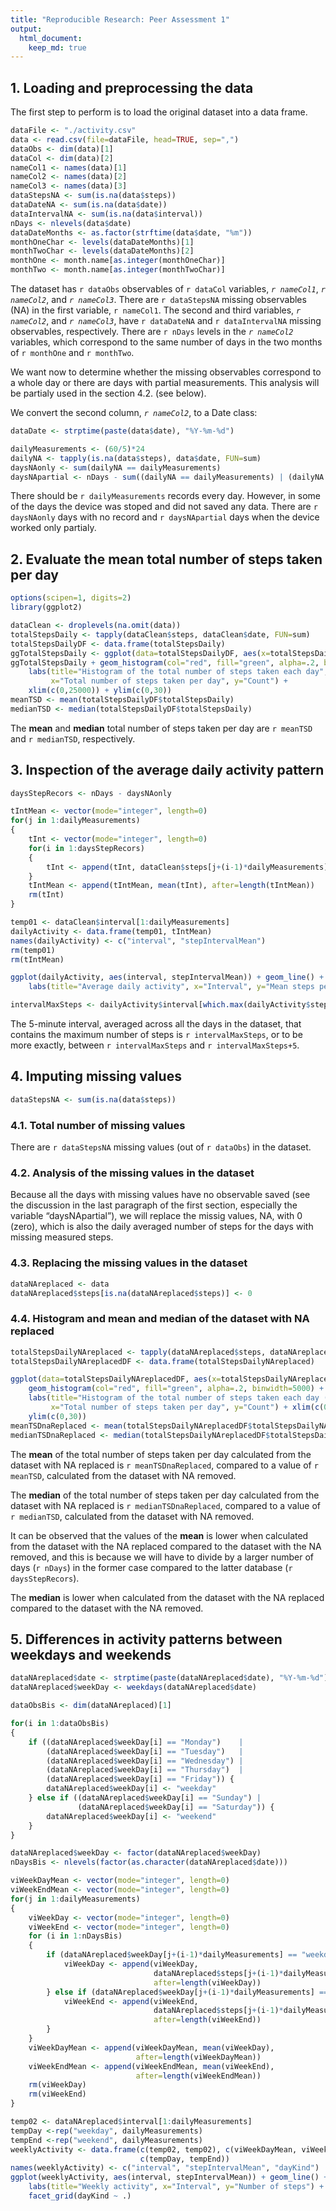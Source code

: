 ```yaml
---
title: "Reproducible Research: Peer Assessment 1"
output: 
  html_document:
    keep_md: true
---
```



## 1. Loading and preprocessing the data

The first step to perform is to load the original dataset into a data frame.
```r
dataFile <- "./activity.csv"
data <- read.csv(file=dataFile, head=TRUE, sep=",")
dataObs <- dim(data)[1]
dataCol <- dim(data)[2]
nameCol1 <- names(data)[1]
nameCol2 <- names(data)[2]
nameCol3 <- names(data)[3]
dataStepsNA <- sum(is.na(data$steps))
dataDateNA <- sum(is.na(data$date))
dataIntervalNA <- sum(is.na(data$interval))
nDays <- nlevels(data$date)
dataDateMonths <- as.factor(strftime(data$date, "%m"))
monthOneChar <- levels(dataDateMonths)[1]
monthTwoChar <- levels(dataDateMonths)[2]
monthOne <- month.name[as.integer(monthOneChar)]
monthTwo <- month.name[as.integer(monthTwoChar)]
```

The dataset has  `r dataObs` observables of `r dataCol` variables, *`r nameCol1`*, *`r nameCol2`*, and *`r nameCol3`*. There are `r dataStepsNA` missing observables (NA) in the first variable, `r nameCol1`. The second and third variables, *`r nameCol2`*, and *`r nameCol3`*, have `r dataDateNA` and `r dataIntervalNA` missing observables, respectively. There are `r nDays` levels in the *`r nameCol2`* variables, which correspond to the same number of days in the two months of `r monthOne` and `r monthTwo`. 

We want now to determine whether the missing observables correspond to a whole day or there are days with partial measurements. This analysis will be partialy used in the section 4.2. (see below).

We convert the second column, *`r nameCol2`*, to a Date class:

```r
dataDate <- strptime(paste(data$date), "%Y-%m-%d")
```

```r
dailyMeasurements <- (60/5)*24
dailyNA <- tapply(is.na(data$steps), data$date, FUN=sum)
daysNAonly <- sum(dailyNA == dailyMeasurements)
daysNApartial <- nDays - sum((dailyNA == dailyMeasurements) | (dailyNA == 0))
```
There should be `r dailyMeasurements` records every day. However, in some of the days the device was stoped and did not saved any data. There are `r daysNAonly` days with no record and `r daysNApartial` days when the device worked only partialy.

## 2. Evaluate the mean total number of steps taken per day

```r
options(scipen=1, digits=2)
library(ggplot2)

dataClean <- droplevels(na.omit(data))
totalStepsDaily <- tapply(dataClean$steps, dataClean$date, FUN=sum)
totalStepsDailyDF <- data.frame(totalStepsDaily)
ggTotalStepsDaily <- ggplot(data=totalStepsDailyDF, aes(x=totalStepsDaily))
ggTotalStepsDaily + geom_histogram(col="red", fill="green", alpha=.2, binwidth=5000) + 
    labs(title="Histogram of the total number of steps taken each day", 
         x="Total number of steps taken per day", y="Count") + 
    xlim(c(0,25000)) + ylim(c(0,30))
meanTSD <- mean(totalStepsDailyDF$totalStepsDaily)
medianTSD <- median(totalStepsDailyDF$totalStepsDaily)
```

The **mean** and **median** total number of steps taken per day are `r meanTSD` and `r medianTSD`, respectively.

## 3. Inspection of the average daily activity pattern

```r

daysStepRecors <- nDays - daysNAonly

tIntMean <- vector(mode="integer", length=0)
for(j in 1:dailyMeasurements)
{
    tInt <- vector(mode="integer", length=0)
    for(i in 1:daysStepRecors)
    {
        tInt <- append(tInt, dataClean$steps[j+(i-1)*dailyMeasurements], after=length(tInt))
    }
    tIntMean <- append(tIntMean, mean(tInt), after=length(tIntMean))
    rm(tInt)
}

temp01 <- dataClean$interval[1:dailyMeasurements]
dailyActivity <- data.frame(temp01, tIntMean)
names(dailyActivity) <- c("interval", "stepIntervalMean")
rm(temp01)
rm(tIntMean)

ggplot(dailyActivity, aes(interval, stepIntervalMean)) + geom_line() + 
    labs(title="Average daily activity", x="Interval", y="Mean steps per interval")

intervalMaxSteps <- dailyActivity$interval[which.max(dailyActivity$stepIntervalMean)]
```

The 5-minute interval, averaged across all the days in the dataset, that contains the maximum number of steps is `r intervalMaxSteps`, or to be more exactly, between `r intervalMaxSteps` and `r intervalMaxSteps+5`.

## 4. Imputing missing values

```r
dataStepsNA <- sum(is.na(data$steps))
```
### 4.1. Total number of missing values
There are `r dataStepsNA` missing values (out of `r dataObs`) in the dataset.

### 4.2. Analysis of the missing values in the dataset

Because all the days with missing values have no observable saved (see the discussion in the last paragraph of the first section, especially the variable "daysNApartial"), we will replace the missig values, NA, with 0 (zero), which is also the daily averaged number of steps for the days with missing measured steps. 

### 4.3. Replacing the missing values in the dataset

```r
dataNAreplaced <- data
dataNAreplaced$steps[is.na(dataNAreplaced$steps)] <- 0
```

### 4.4. Histogram and mean and median of the dataset with NA replaced

```r
totalStepsDailyNAreplaced <- tapply(dataNAreplaced$steps, dataNAreplaced$date, FUN=sum)
totalStepsDailyNAreplacedDF <- data.frame(totalStepsDailyNAreplaced)

ggplot(data=totalStepsDailyNAreplacedDF, aes(x=totalStepsDailyNAreplaced)) + 
    geom_histogram(col="red", fill="green", alpha=.2, binwidth=5000) + 
    labs(title="Histogram of the total number of steps taken each day (NA replaced)", 
         x="Total number of steps taken per day", y="Count") + xlim(c(0,25000)) + 
    ylim(c(0,30))
meanTSDnaReplaced <- mean(totalStepsDailyNAreplacedDF$totalStepsDailyNAreplaced)
medianTSDnaReplaced <- median(totalStepsDailyNAreplacedDF$totalStepsDailyNAreplaced)
```
The **mean** of the total number of steps taken per day calculated from the dataset with NA replaced is `r meanTSDnaReplaced`, compared to a value of `r meanTSD`, calculated from the dataset with NA removed.

The **median** of the total number of steps taken per day calculated from the dataset with NA replaced is `r medianTSDnaReplaced`, compared to a value of `r medianTSD`, calculated from the dataset with NA removed.

It can be observed that the values of the **mean** is lower when calculated from the dataset with the NA replaced compared to the dataset with the NA removed, and this is because we will have to divide by a larger number of days (`r nDays`) in the former case compared to the latter database (`r daysStepRecors`).

The **median** is lower when calculated from the dataset with the NA replaced compared to the dataset with the NA removed.

## 5. Differences in activity patterns between weekdays and weekends

```r
dataNAreplaced$date <- strptime(paste(dataNAreplaced$date), "%Y-%m-%d")
dataNAreplaced$weekDay <- weekdays(dataNAreplaced$date)

dataObsBis <- dim(dataNAreplaced)[1]

for(i in 1:dataObsBis)
{
    if ((dataNAreplaced$weekDay[i] == "Monday")    |
        (dataNAreplaced$weekDay[i] == "Tuesday")   |
        (dataNAreplaced$weekDay[i] == "Wednesday") |
        (dataNAreplaced$weekDay[i] == "Thursday")  |
        (dataNAreplaced$weekDay[i] == "Friday")) {
        dataNAreplaced$weekDay[i] <- "weekday"
    } else if ((dataNAreplaced$weekDay[i] == "Sunday") | 
               (dataNAreplaced$weekDay[i] == "Saturday")) {
        dataNAreplaced$weekDay[i] <- "weekend"
    }
}

dataNAreplaced$weekDay <- factor(dataNAreplaced$weekDay)
nDaysBis <- nlevels(factor(as.character(dataNAreplaced$date)))

viWeekDayMean <- vector(mode="integer", length=0)
viWeekEndMean <- vector(mode="integer", length=0)
for(j in 1:dailyMeasurements)
{
    viWeekDay <- vector(mode="integer", length=0)
    viWeekEnd <- vector(mode="integer", length=0)
    for (i in 1:nDaysBis) 
    {
        if (dataNAreplaced$weekDay[j+(i-1)*dailyMeasurements] == "weekday") {
            viWeekDay <- append(viWeekDay, 
                                dataNAreplaced$steps[j+(i-1)*dailyMeasurements],
                                after=length(viWeekDay))
        } else if (dataNAreplaced$weekDay[j+(i-1)*dailyMeasurements] == "weekend"){
            viWeekEnd <- append(viWeekEnd, 
                                dataNAreplaced$steps[j+(i-1)*dailyMeasurements], 
                                after=length(viWeekEnd))
        }
    }
    viWeekDayMean <- append(viWeekDayMean, mean(viWeekDay), 
                            after=length(viWeekDayMean))
    viWeekEndMean <- append(viWeekEndMean, mean(viWeekEnd), 
                            after=length(viWeekEndMean))
    rm(viWeekDay)
    rm(viWeekEnd)
}

temp02 <- dataNAreplaced$interval[1:dailyMeasurements]
tempDay <-rep("weekday", dailyMeasurements)
tempEnd <-rep("weekend", dailyMeasurements)
weeklyActivity <- data.frame(c(temp02, temp02), c(viWeekDayMean, viWeekEndMean),
                             c(tempDay, tempEnd))
names(weeklyActivity) <- c("interval", "stepIntervalMean", "dayKind")
ggplot(weeklyActivity, aes(interval, stepIntervalMean)) + geom_line() + 
    labs(title="Weekly activity", x="Interval", y="Number of steps") + 
    facet_grid(dayKind ~ .)
```



